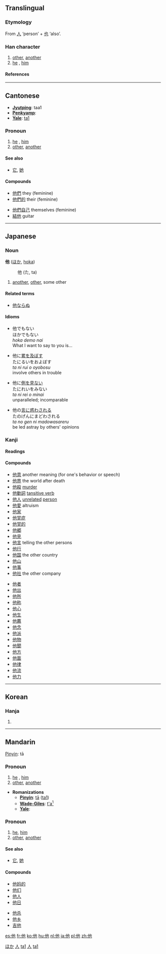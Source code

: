 {{zh-hanzi|{{zh-lookup|他}}}}
==Translingual==
{{stroke order|type=animate}}

===Etymology===
From [[人]] ‘person’ + [[也]] ‘also’.

===Han character===
{{Han char|rn=9|rad=人|as=03|sn=5|four=2421<sub>2</sub>|canj=人心木 (OPD)}}
# [[other]], [[another]]
# [[he]] , [[him]]

====References====
{{Han ref|kx=0092.090|dkj=00370|dj=0195.120|hdz=10115.060|uh=4ED6|ud=20182|bh=A54C|bd=42316}}

----
==Cantonese==
*'''[[Jyutping]]''': taa1
*'''[[Penkyamp]]''': 
*'''[[Yale]]''': [[ta1]]

===Pronoun===
# [[he]] , [[him]]
# [[other]], [[another]]

====See also====
*[[它]], [[她]]

====Compounds====
{{top}}
*[[他們]] they (feminine)
*[[他們的]] their (feminine)
{{mid}}
*[[他們自己]] themselves (feminine)
*[[結他]] guitar
{{bottom}}

----
==Japanese==

===Noun===
'''他''' ([[ほか]], [[hoka]])
:他 (た, ta)
# [[another]], [[other]], some other

====Related terms====
*[[他ならぬ]]

====Idioms====
*他でもない<br>ほかでもない<br>''hoka demo nai''<br>What I want to say to you is...

*他に[[累]]を[[及ぼす]]<br>たにるいをおよぼす<br>''ta ni rui o oyobosu''<br>involve others in trouble

*他に[[例]]を[[見る|見ない]]<br>たにれいをみない<br>''ta ni rei o minai''<br>unparalleled; incomparable

*他の[[言]]に[[惑う|惑わされる]]<br>たのげんにまどわされる<br>''ta no gen ni madowasareru''<br>be led astray by others' opinions 

===Kanji===
{{ja-kanji|grade=3|rs=人03}}

====Readings====
{{ja-readings|on=[[た]] ([[ta]])|kun=[[ほか]] ([[hoka]])}}

====Compounds====
{{top2}}
*[[他意]] another meaning (for one's behavior or speech)
*[[他界]] the world after death
*[[他殺]] [[murder]]
*[[他動詞]] [[tansitive verb]]
*[[他人]] [[unrelated]] [[person]]
*[[他愛]] altruism
*[[他家]] 
*[[他覚症]] 
*[[他覚的]] 
*[[他郷]] 
*[[他見]] 
*[[他言]] telling the other persons
*[[他行]] 
*[[他国]] the other country
*[[他山]] 
*[[他事]] 
*[[他社]] the other company
{{mid2}}
*[[他者]] 
*[[他出]] 
*[[他所]] 
*[[他称]] 
*[[他心]] 
*[[他生]] 
*[[他薦]] 
*[[他念]] 
*[[他派]]  
*[[他物]] 
*[[他聞]] 
*[[他方]] 
*[[他面]] 
*[[他律]] 
*[[他流]] 
*[[他力]] 
{{bottom}}

[[Category:Japanese nouns|ほか]]

----
==Korean==

===Hanja===
{{ko-hanja|hangeul=[[타]]|rv=ta|mr=t'a}}
# {{defn|Korean}}

----
==Mandarin==
{{zh-attention|Mandarin needs inflection template(s)|key=人03他}}
[[Pinyin]]: tā

===Pronoun===
# [[he]] , [[him]]
# [[other]], [[another]]

* '''Romanizations'''
** '''[[Pinyin]]''': [[tā]] ([[ta1]])
** '''[[Wade-Giles]]''': [[t'a1|t'a<sup>1</sup>]]
** '''[[Yale]]''': 

===Pronoun===
# [[he]], [[him]]
# [[other]], [[another]]

====See also====
*[[它]], [[她]]

====Compounds====
{{top}}
*[[他妈的]]
*[[他们]]
*[[他人]]
*[[他日]]
{{mid}}
*[[他杀]]
*[[他乡]]
*[[吉他]]
{{bottom}}

[[Category:zh-tw:Pronouns|人]]
[[Category:zh-cn:Pronouns|ta1]]
[[Category:zh-tw:Beginning Mandarin|人]]
[[Category:zh-cn:Beginning Mandarin|ta1]]

[[es:他]]
[[fr:他]]
[[ko:他]]
[[hu:他]]
[[nl:他]]
[[ja:他]]
[[pl:他]]
[[zh:他]]